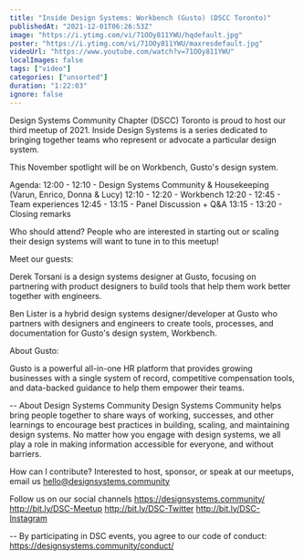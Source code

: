 ```yaml
---
title: "Inside Design Systems: Workbench (Gusto) (DSCC Toronto)"
publishedAt: "2021-12-01T06:26:53Z"
image: "https://i.ytimg.com/vi/71OOy811YWU/hqdefault.jpg"
poster: "https://i.ytimg.com/vi/71OOy811YWU/maxresdefault.jpg"
videoUrl: "https://www.youtube.com/watch?v=71OOy811YWU"
localImages: false
tags: ["video"]
categories: ["unsorted"]
duration: "1:22:03"
ignore: false
---
```

Design Systems Community Chapter (DSCC) Toronto is proud to host our third meetup of 2021. Inside Design Systems is a series dedicated to bringing together teams who represent or advocate a particular design system.

This November spotlight will be on Workbench, Gusto's design system.

Agenda:
12:00 - 12:10 - Design Systems Community & Housekeeping (Varun, Enrico, Donna & Lucy)
12:10 - 12:20 - Workbench
12:20 - 12:45 - Team experiences
12:45 - 13:15 - Panel Discussion + Q&A
13:15 - 13:20 - Closing remarks

Who should attend?
People who are interested in starting out or scaling their design systems will want to tune in to this meetup!

Meet our guests:

Derek Torsani is a design systems designer at Gusto, focusing on partnering with product designers to build tools that help them work better together with engineers.

Ben Lister is a hybrid design systems designer/developer at Gusto who partners with designers and engineers to create tools, processes, and documentation for Gusto's design system, Workbench.

About Gusto:

Gusto is a powerful all-in-one HR platform that provides growing businesses with a single system of record, competitive compensation tools, and data-backed guidance to help them empower their teams.

--
About Design Systems Community
Design Systems Community helps bring people together to share ways of working, successes, and other learnings to encourage best practices in building, scaling, and maintaining design systems. No matter how you engage with design systems, we all play a role in making information accessible for everyone, and without barriers.

How can I contribute?
Interested to host, sponsor, or speak at our meetups, email us hello@designsystems.community

Follow us on our social channels
https://designsystems.community/
http://bit.ly/DSC-Meetup
http://bit.ly/DSC-Twitter
http://bit.ly/DSC-Instagram

--
By participating in DSC events, you agree to our code of conduct: https://designsystems.community/conduct/

